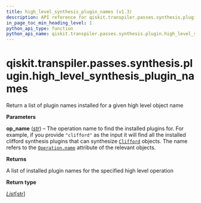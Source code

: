 ```yaml
---
title: high_level_synthesis_plugin_names (v1.3)
description: API reference for qiskit.transpiler.passes.synthesis.plugin.high_level_synthesis_plugin_names in qiskit v1.3
in_page_toc_min_heading_level: 1
python_api_type: function
python_api_name: qiskit.transpiler.passes.synthesis.plugin.high_level_synthesis_plugin_names
---
```


<span id="qiskit-transpiler-passes-synthesis-plugin-high-level-synthesis-plugin-names" />

# qiskit.transpiler.passes.synthesis.plugin.high\_level\_synthesis\_plugin\_names

<Function id="qiskit.transpiler.passes.synthesis.plugin.high_level_synthesis_plugin_names" isDedicatedPage={true} github="https://github.com/Qiskit/qiskit/tree/stable/1.3/qiskit/transpiler/passes/synthesis/plugin.py#L718-L734" signature="qiskit.transpiler.passes.synthesis.plugin.high_level_synthesis_plugin_names(op_name)">
  Return a list of plugin names installed for a given high level object name

  **Parameters**

  **op\_name** ([*str*](https://docs.python.org/3/library/stdtypes.html#str "(in Python v3.13)")) – The operation name to find the installed plugins for. For example, if you provide `"clifford"` as the input it will find all the installed clifford synthesis plugins that can synthesize [`Clifford`](qiskit.quantum_info.Clifford "qiskit.quantum_info.Clifford") objects. The name refers to the [`Operation.name`](qiskit.circuit.Operation#name "qiskit.circuit.Operation.name") attribute of the relevant objects.

  **Returns**

  A list of installed plugin names for the specified high level operation

  **Return type**

  [*List*](https://docs.python.org/3/library/typing.html#typing.List "(in Python v3.13)")\[[str](https://docs.python.org/3/library/stdtypes.html#str "(in Python v3.13)")]
</Function>

